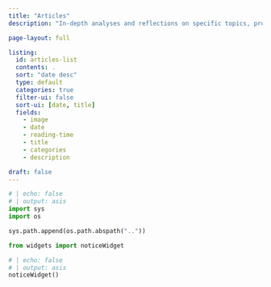 ```yaml
---
title: "Articles"
description: "In-depth analyses and reflections on specific topics, providing detailed insights and perspectives."

page-layout: full

listing:
  id: articles-list
  contents: .
  sort: "date desc"
  type: default
  categories: true
  filter-ui: false
  sort-ui: [date, title]
  fields: 
    - image
    - date
    - reading-time
    - title
    - categories
    - description

draft: false
---
```


```python
# | echo: false
# | output: asis
import sys
import os

sys.path.append(os.path.abspath(".."))

from widgets import noticeWidget
```

```python
# | echo: false
# | output: asis
noticeWidget()
```

::: {#articles-list}
:::
